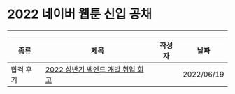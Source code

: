 
# 2022 네이버 웹툰 신입 공채

---

| 종류 | 제목 | 작성자 | 날짜 |
| --- | --- | --- | --- |
| 합격 후기 | [2022 상반기 백엔드 개발 취업 회고](https://velog.io/@backtony/2022-%EC%83%81%EB%B0%98%EA%B8%B0-%EB%B0%B1%EC%97%94%EB%93%9C-%EA%B0%9C%EB%B0%9C-%EC%B7%A8%EC%97%85-%ED%9A%8C%EA%B3%A0) | <Author author={authors.backtony} /> | 2022/06/19 |
